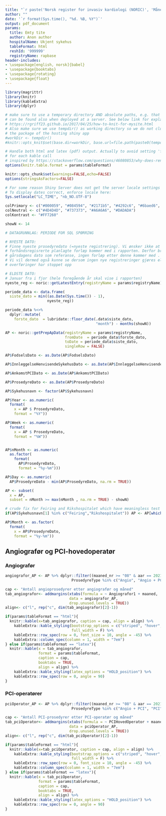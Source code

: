 ```yaml
---
title: "`r paste('Norsk register for invasiv kardiologi (NORIC)', 'Månedsrapport Angio/PCI-aktivitet for ', params$hospitalName ) `"
author: ""
date: '`r format(Sys.time(), "%d. %B, %Y")`'
output: pdf_document
params:
  title: Emty tite
  author: Anon author
  hospitalName: Ukjent sykehus
  tableFormat: html
  reshId: '999999'
  registryName: rapbase
header-includes:
- \usepackage[english, norsk]{babel}
- \usepackage{booktabs}
- \usepackage{rotating}
- \usepackage{float}
---
```


```r
library(magrittr)
library(knitr)
library(kableExtra)
library(dplyr)

# make sure to use a temporary directory AND absolute paths, e.g. that figs
# can be found also when deployed at a server. See below link for explanation
# https://rgriff23.github.io/2017/04/25/how-to-knit-for-mysite.html
# Also make sure we use tempdir() as working directory so we do not clutter
# the package of the hosting shiny app
#workDir <- tempdir()
#knitr::opts_knit$set(base.dir=workDir, base.url=file.path(paste0(tempdir(), "/")), root.dir = workDir)

# Handle both html and latex (pdf) output. Actually to avoid setting 'format'
# for each kable call
# inspired by https://stackoverflow.com/questions/46080853/why-does-rendering-a-pdf-from-rmarkdown-require-closing-rstudio-between-renders
options(knitr.table.format = params$tableFormat)

knitr::opts_chunk$set(warnings=FALSE,echo=FALSE)
options(stringsAsFactors=FALSE)

# For some reason Shiny Server does not get the server locale settings right.
# To display dates correct, enforce locale here:
Sys.setlocale("LC_TIME", "nb_NO.UTF-8")
``` 


```r

colPrimary <- c("#000059", "#084594", "#2171b5", "#4292c6", "#6baed6", "#c6dbef")
colNeutral <- c("#4D4D4D", "#737373", "#A6A6A6", "#DADADA")
colKontrast <- "#FF7260"

``` 

```r
showN <- 14
```





```r
# DATAGRUNNLAG: PERIODE FOR SQL SPØRRING

# NYESTE DATO: 
# Finne nyeste prosedyredato (=nyeste registrering). Vi ønsker ikke at 
# forhåndsregisrerte planlagte forløp kommer med i rapporten. Derfor brukes
# gårsdagens dato som referanse, ingen forløp etter denne kommer med .  
# Vi vil dermed også kunne se dersom ingen nye registreringer gjøres eller om
# overføringer har stoppet opp

# ELDSTE DATO: 
# Januar fra i fjor (hele foregående år skal vise i rapporten)
nyeste_reg <- noric::getLatestEntry(registryName = params$registryName)

periode_data <- data.frame(
  siste_dato = min((as.Date(Sys.time()) - 1), 
                   nyeste_reg)) 

periode_data %<>% 
  dplyr::mutate(
    forste_dato  = lubridate::floor_date(.data$siste_dato, 
                                         "month") - months(showN))
```




```r

AP <- noric::getPrepApData(registryName = params$registryName, 
                           fromDate  = periode_data$forste_dato, 
                           toDate = periode_data$siste_dato, 
                           singleRow = FALSE)

```





```r

AP$FodselsDato <- as.Date(AP$FodselsDato)

AP$InnleggelseHenvisendeSykehusDato <- as.Date(AP$InnleggelseHenvisendeSykehusDato)

AP$AnkomstPCIDato <- as.Date(AP$AnkomstPCIDato)

AP$ProsedyreDato <- as.Date(AP$ProsedyreDato)

AP$Sykehusnavn <- factor(AP$Sykehusnavn)

```



```r

AP$Year <- as.numeric(
  format(
    x = AP $ ProsedyreDato,
    format = "%Y"))

AP$Week <- as.numeric(
  format(
    x = AP $ ProsedyreDato,
    format = "%W"))


AP$nMonth <- as.numeric(
  as.factor(
    format(
      AP$ProsedyreDato,
      format = "%y-%m")))

AP$Day <- as.numeric(
  AP$ProsedyreDato - min(AP$ProsedyreDato, na.rm = TRUE))

```

```r

AP <- subset(
  x = AP,
  subset = nMonth >= max(nMonth , na.rm = TRUE) - showN)

# crude fix for Feiring and Rikshospitalet which have meaningless test data before 2015
if(AP$Sykehusnavn[1] %in% c("Feiring","Rikshospitalet")) AP <- AP[which( AP$Year >= 2015), ]

AP$Month <- as.factor(
  format(
    x = AP$ProsedyreDato,
    format = "%y-%m"))

```

## Angiografør og PCI-hovedoperatør
### Angiografør

```r
angiografor_AP <- AP %>% dplyr::filter((maaned_nr >= "08" & aar == 2021) | aar > 2021,
                              ProsedyreType %in% c("Angio", "Angio + PCI"))
``` 

```r
cap <- "Antall angioprosedyrer etter angiografør og måned"
tab_angiografor<- addmargins(xtabs(formula = ~ Angiografor1 + maaned,
                             data = angiografor_AP,
                             drop.unused.levels = TRUE))
align<- c("l", rep("c", dim(tab_angiografor)[2]-1))

if(params$tableFormat == "html"){
  knitr::kable(x=tab_angiografor, caption = cap, align = align) %>% 
    kableExtra::kable_styling(bootstrap_options = c("striped", "hover", "condensed"),
                              full_width = F) %>% 
    kableExtra::row_spec(row = 0, font_size = 10, angle = -45) %>% 
    kableExtra::column_spec(column = 1, width = "7em")  
} else if(params$tableFormat == "latex"){
  knitr::kable(x = tab_angiografor, 
               format = params$tableFormat, 
               caption = cap,
               booktabs = TRUE,
               align = align) %>%
    kableExtra::kable_styling(latex_options = "HOLD_position") %>% 
    kableExtra::row_spec(row = 0, angle = 90)
}
```

### PCI-operatører

```r
pciOperator_AP <- AP %>% dplyr::filter((maaned_nr >= "08" & aar == 2021) | aar > 2021,
                              ProsedyreType %in% c("Angio + PCI", "PCI"))
``` 

```r
cap <- "Antall PCI-prosedyrer etter PCI-operatør og måned"
tab_pciOperator<- addmargins(xtabs(formula = ~ PCIHovedOperator + maaned,
                             data = pciOperator_AP,
                             drop.unused.levels = TRUE))
align<- c("l", rep("c", dim(tab_pciOperator)[2]-1))

if(params$tableFormat == "html"){
  knitr::kable(x=tab_pciOperator, caption = cap, align = align) %>% 
    kableExtra::kable_styling(bootstrap_options = c("striped", "hover", "condensed"),
                              full_width = F) %>% 
    kableExtra::row_spec(row = 0, font_size = 10, angle = -45) %>% 
    kableExtra::column_spec(column = 1, width = "7em")  
} else if(params$tableFormat == "latex"){
  knitr::kable(x = tab_pciOperator, 
               format = params$tableFormat, 
               caption = cap,
               booktabs = TRUE,
               align = align) %>%
    kableExtra::kable_styling(latex_options = "HOLD_position") %>% 
    kableExtra::row_spec(row = 0, angle = 90)
}
```
